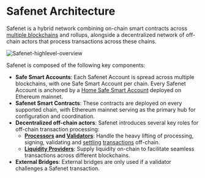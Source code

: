 # Safenet Architecture

Safenet is a hybrid network combining on-chain smart contracts across [multiple blockchains](./chains.mdx) and rollups, alongside a decentralized network of off-chain actors that process transactions across these chains. 

![Safenet-highlevel-overview](../../assets/safenet-highlevel-overview.png)

Safenet is composed of the following key components:

* **Safe Smart Accounts**: Each Safenet Account is spread across multiple blockchains, with one Safe Smart Account per chain. 
Every Safenet Account is anchored by a [Home Safe Smart Account](./protocol/home-safe.mdx) deployed on Ethereum mainnet.
* **Safenet Smart Contracts**: These contracts are deployed on every supported chain, with Ethereum mainnet serving as the primary hub for configuration and coordination.
* **Decentralized off-chain actors**: Safenet introduces several key roles for off-chain transaction processing:
    * **[Processors](./core-components/processor.mdx) and [Validators](./core-components/validator.mdx)**: Handle the heavy lifting of processing, signing, validating and [settling](./concepts/settlement.mdx) [transactions](./safenet-transaction.mdx) off-chain.
    * **[Liquidity Providers](./core-components/liquidity-provider.mdx)**: Supply liquidity on-chain to facilitate seamless transactions across different blockchains.
* **External Bridges**: External bridges are only used if a validator challenges a Safenet transaction.

